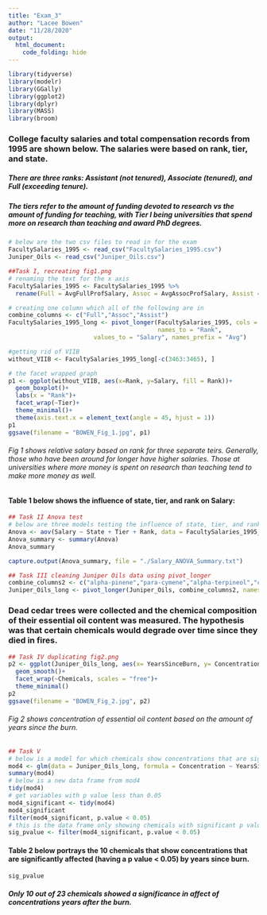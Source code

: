 ```yaml
---
title: "Exam_3"
author: "Lacee Bowen"
date: "11/28/2020"
output: 
  html_document:
    code_folding: hide
---
```


```r
library(tidyverse)
library(modelr)
library(GGally)
library(ggplot2)
library(dplyr)
library(MASS)
library(broom)
```


### College faculty salaries and total compensation records from 1995 are shown below. The salaries were based on rank, tier, and state. 

##### There are three ranks: Assistant (not tenured), Associate (tenured), and Full (exceeding tenure).

##### The tiers refer to the amount of funding devoted to research vs the amount of funding for teaching, with Tier I being universities that spend more on research than teaching and award PhD degrees.


```r
# below are the two csv files to read in for the exam
FacultySalaries_1995 <- read_csv("FacultySalaries_1995.csv")
Juniper_Oils <- read_csv("Juniper_Oils.csv")
```




```r
##Task I, recreating fig1.png
# renaming the text for the x axis
FacultySalaries_1995 <- FacultySalaries_1995 %>% 
  rename(Full = AvgFullProfSalary, Assoc = AvgAssocProfSalary, Assist = AvgAssistProfSalary)

# creating one column which all of the following are in 
combine_columns <- c("Full","Assoc","Assist")
FacultySalaries_1995_long <- pivot_longer(FacultySalaries_1995, cols = combine_columns,
                                          names_to = "Rank", 
                        values_to = "Salary", names_prefix = "Avg")

#getting rid of VIIB
without_VIIB <- FacultySalaries_1995_long[-c(3463:3465), ]

# the facet wrapped graph
p1 <- ggplot(without_VIIB, aes(x=Rank, y=Salary, fill = Rank))+
  geom_boxplot()+
  labs(x = "Rank")+
  facet_wrap(~Tier)+
  theme_minimal()+
  theme(axis.text.x = element_text(angle = 45, hjust = 1))
p1
ggsave(filename = "BOWEN_Fig_1.jpg", p1)
```

###### Fig 1 shows relative salary based on rank for three separate teirs. Generally, those who have been around for longer have higher salaries. Those at universities where more money is spent on research than teaching tend to make more money as well. 



#### Table 1 below shows the influence of state, tier, and rank on Salary:
```r
## Task II Anova test
# below are three models testing the influence of state, tier, and rank on salary
Anova <- aov(Salary ~ State + Tier + Rank, data = FacultySalaries_1995_long)
Anova_summary <- summary(Anova)
Anova_summary

capture.output(Anova_summary, file = "./Salary_ANOVA_Summary.txt")
```




```r
## Task III cleaning Juniper Oils data using pivot_longer
combine_columns2 <- c("alpha-pinene","para-cymene","alpha-terpineol","cedr-9-ene","alpha-cedrene","beta-cedrene","cis-thujopsene","alpha-himachalene","beta-chamigrene","cuparene","compound 1","alpha-chamigrene","widdrol","cedrol","beta-acorenol","alpha-acorenol","gamma-eudesmol","beta-eudesmol","alpha-eudesmol","cedr-8-en-13-ol","cedr-8-en-15-ol","compound 2","thujopsenal")
Juniper_Oils_long <- pivot_longer(Juniper_Oils, combine_columns2, names_to = "Chemicals", values_to = "Concentration")
```



### Dead cedar trees were collected and the chemical composition of their essential oil content was measured. The hypothesis was that certain chemicals would degrade over time since they died in fires.

```r
## Task IV duplicating fig2.png
p2 <- ggplot(Juniper_Oils_long, aes(x= YearsSinceBurn, y= Concentration))+
  geom_smooth()+
  facet_wrap(~Chemicals, scales = "free")+
  theme_minimal()
p2
ggsave(filename = "BOWEN_Fig_2.jpg", p2)
```
###### Fig 2 shows concentration of essential oil content based on the amount of years since the burn.



```r
## Task V 
# below is a model for which chemicals show concentrations that are significantly (significant, as in P < 0.05) affected by "Years Since Burn"
mod4 <- glm(data = Juniper_Oils_long, formula = Concentration ~ YearsSinceBurn + Chemicals)
summary(mod4)
# below is a new data frame from mod4
tidy(mod4)
# get variables with p value less than 0.05
mod4_significant <- tidy(mod4)
mod4_significant
filter(mod4_significant, p.value < 0.05)
# this is the data frame only showing chemicals with significant p values
sig_pvalue <- filter(mod4_significant, p.value < 0.05)
```


#### Table 2 below portrays the 10 chemicals that show concentrations that are significantly affected (having a p value < 0.05) by years since burn. 
```r
sig_pvalue
```
##### Only 10 out of 23 chemicals showed a significance in affect of concentrations years after the burn. 


